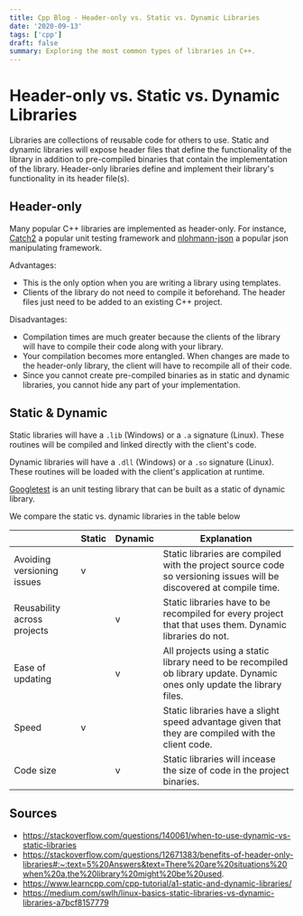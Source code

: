 ```yaml
---
title: Cpp Blog - Header-only vs. Static vs. Dynamic Libraries
date: '2020-09-13'
tags: ['cpp']
draft: false
summary: Exploring the most common types of libraries in C++.
---
```


# Header-only vs. Static vs. Dynamic Libraries

Libraries are collections of reusable code for others to use. Static and dynamic libraries will expose header files that define the functionality of the library in addition to pre-compiled binaries that contain the implementation of the library. Header-only libraries define and implement their library's functionality in its header file(s).

## Header-only

Many popular C++ libraries are implemented as header-only. For instance, [Catch2](https://github.com/catchorg/Catch2) a popular unit testing framework and [nlohmann-json](https://github.com/nlohmann/json) a popular json manipulating framework.

Advantages:

- This is the only option when you are writing a library using templates.
- Clients of the library do not need to compile it beforehand. The header files just need to be added to an existing C++ project.

Disadvantages:

- Compilation times are much greater because the clients of the library will have to compile their code along with your library.
- Your compilation becomes more entangled. When changes are made to the header-only library, the client will have to recompile all of their code.
- Since you cannot create pre-compiled binaries as in static and dynamic libraries, you cannot hide any part of your implementation.

## Static & Dynamic

Static libraries will have a `.lib` (Windows) or a `.a` signature (Linux). These routines will be compiled and linked directly with the client's code.

Dynamic libraries will have a `.dll` (Windows) or a `.so` signature (Linux). These routines will be loaded with the client's application at runtime.

[Googletest](https://github.com/google/googletest) is an unit testing library that can be built as a static of dynamic library.

We compare the static vs. dynamic libraries in the table below

|                             | Static | Dynamic | Explanation                                                                                                              |
| --------------------------- | ------ | ------- | ------------------------------------------------------------------------------------------------------------------------ |
| Avoiding versioning issues  | v      |         | Static libraries are compiled with the project source code so versioning issues will be discovered at compile time.      |
| Reusability across projects |        | v       | Static libraries have to be recompiled for every project that that uses them. Dynamic libraries do not.                  |
| Ease of updating            |        | v       | All projects using a static library need to be recompiled ob library update. Dynamic ones only update the library files. |
| Speed                       | v      |         | Static libraries have a slight speed advantage given that they are compiled with the client code.                        |
| Code size                   |        | v       | Static libraries will incease the size of code in the project binaries.                                                  |

## Sources

- https://stackoverflow.com/questions/140061/when-to-use-dynamic-vs-static-libraries
- https://stackoverflow.com/questions/12671383/benefits-of-header-only-libraries#:~:text=5%20Answers&text=There%20are%20situations%20when%20a,the%20library%20might%20be%20used.
- https://www.learncpp.com/cpp-tutorial/a1-static-and-dynamic-libraries/
- https://medium.com/swlh/linux-basics-static-libraries-vs-dynamic-libraries-a7bcf8157779
